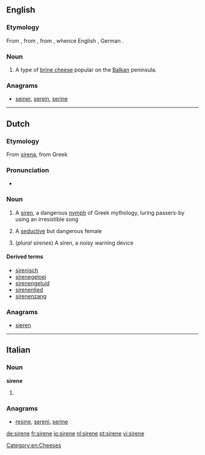 ==English==

===Etymology===
From {{etyl|bg}} {{term|сирене|tr=sirene|lang=bg}}, from {{proto|Slavic}}, from {{proto|Indo-European|suros}}, whence English {{term|sour}}, German {{term|sauer|lang=de}}.

===Noun===
{{en-noun}}
{{wikipedia}}

# A type of [[brine cheese]] popular on the [[Balkan]] peninsula.

===Anagrams===
* [[seiner#English|seiner]], [[serein#English|serein]], [[serine#English|serine]]

[[Category:en:Cheeses]]

----

==Dutch==

===Etymology===
From {{etyl|la|nl}} [[sirena]], from Greek

===Pronunciation===
* {{IPA|/sirɛnə/|lang=nl}}

===Noun===
{{nl-noun|pl=sirenen|pl2=sirenes|dim=sirenetje|g=f}}

# A [[siren]], a dangerous [[nymph]] of Greek mythology, luring passers-by using an irresistible song
# {{figuratively}} A [[seductive]] but dangerous female
# (''plural sirenes'') A siren, a noisy warning device

====Derived terms====
* [[sirenisch]]
* [[sirenegeloei]] {{n}}
* [[sirenengeluid]] {{n}}
* [[sirenenlied]] {{n}}
* [[sirenenzang]] {{n}}

===Anagrams===
* [[sieren#Dutch|sieren]]

----

==Italian==

===Noun===
'''sirene''' {{f}}

# {{plural of|[[sirena]]|lang=it}}

===Anagrams===
* [[resine#Italian|resine]], [[sereni#Italian|sereni]], [[serine#Italian|serine]]

[[de:sirene]]
[[fr:sirene]]
[[io:sirene]]
[[nl:sirene]]
[[pt:sirene]]
[[vi:sirene]]